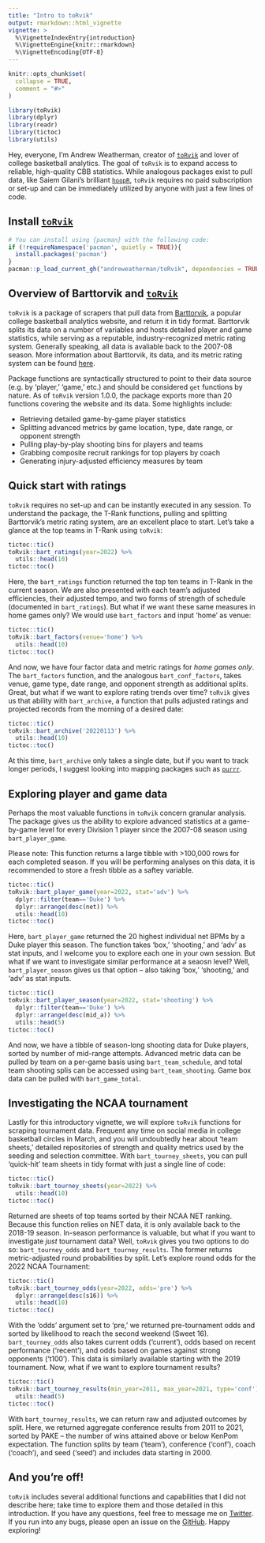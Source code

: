 ```yaml
---
title: "Intro to toRvik"
output: rmarkdown::html_vignette
vignette: >
  %\VignetteIndexEntry{introduction}
  %\VignetteEngine{knitr::rmarkdown}
  %\VignetteEncoding{UTF-8}
---
```


```r
knitr::opts_chunk$set(
  collapse = TRUE,
  comment = "#>"
)
```

```r
library(toRvik)
library(dplyr)
library(readr)
library(tictoc)
library(utils)
```

Hey, everyone, I'm Andrew Weatherman, creator of [`toRvik`](https://github.com/andreweatherman/toRvik) and lover of college basketball analytics. The goal of `toRvik` is to expand access to reliable, high-quality CBB statistics. While analogous packages exist to pull data, like Saiem Gilani's brilliant [`hoopR`](http://hoopr.sportsdataverse.org/), `toRvik` requires no paid subscription or set-up and can be immediately utilized by anyone with just a few lines of code. 

## **Install** [**`toRvik`**](https://github.com/andreweatherman/toRvik)
```r
# You can install using {pacman} with the following code:
if (!requireNamespace('pacman', quietly = TRUE)){
  install.packages('pacman')
}
pacman::p_load_current_gh("andreweatherman/toRvik", dependencies = TRUE, update = TRUE)
```

## **Overview of Barttorvik and** [**`toRvik`**](https://github.com/andreweatherman/toRvik)

`toRvik` is a package of scrapers that pull data from [Barttorvik](https://barttorvik.com/), a popular college basketball analytics website, and return it in tidy format. Barttorvik splits its data on a number of variables and hosts detailed player and game statistics, while serving as a reputable, industry-recognized metric rating system. Generally speaking, all data is avaliable back to the 2007-08 season. More information about Barttorvik, its data, and its metric rating system can be found [here](http://adamcwisports.blogspot.com/p/every-possession-counts.html).

Package functions are syntactically structured to point to their data source (e.g. by 'player,' 'game,' etc.) and should be considered `get` functions by nature. As of `toRvik` version 1.0.0, the package exports more than 20 functions covering the website and its data. Some highlights include:

- Retrieving detailed game-by-game player statistics
- Splitting advanced metrics by game location, type, date range, or opponent strength
- Pulling play-by-play shooting bins for players and teams
- Grabbing composite recruit rankings for top players by coach
- Generating injury-adjusted efficiency measures by team

## **Quick start with ratings**

`toRvik` requires no set-up and can be instantly executed in any session. To understand the package, the T-Rank functions, pulling and splitting Barttorvik's metric rating system, are an excellent place to start. Let's take a glance at the top teams in T-Rank using `toRvik`:

```r
tictoc::tic()
toRvik::bart_ratings(year=2022) %>% 
  utils::head(10)
tictoc::toc()
```

Here, the `bart_ratings` function returned the top ten teams in T-Rank in the current season. We are also presented with each team's adjusted efficiencies, their adjusted tempo, and two forms of strength of schedule (documented in `bart_ratings`). But what if we want these same measures in home games only? We would use `bart_factors` and input 'home' as venue:

```r
tictoc::tic()
toRvik::bart_factors(venue='home') %>%
  utils::head(10)
tictoc::toc()
```

And now, we have four factor data and metric ratings for *home games only*. The `bart_factors` function, and the analogous `bart_conf_factors`, takes venue, game type, date range, and opponent strength as additional splits. Great, but what if we want to explore rating trends over time? `toRvik` gives us that ability with `bart_archive`, a function that pulls adjusted ratings and projected records from the morning of a desired date:

```r
tictoc::tic()
toRvik::bart_archive('20220113') %>%
  utils::head(10)
tictoc::toc()
```

At this time, `bart_archive` only takes a single date, but if you want to track longer periods, I suggest looking into mapping packages such as [`purrr`](https://purrr.tidyverse.org/reference/index.html).

## **Exploring player and game data**

Perhaps the most valuable functions in `toRvik` concern granular analysis. The package gives us the ability to explore advanced statistics at a game-by-game level for every Division 1 player since the 2007-08 season using `bart_player_game`. 

Please note: This function returns a large tibble with >100,000 rows for each completed season. If you will be performing analyses on this data, it is recommended to store a fresh tibble as a saftey variable.

```r
tictoc::tic()
toRvik::bart_player_game(year=2022, stat='adv') %>%
  dplyr::filter(team=='Duke') %>%
  dplyr::arrange(desc(net)) %>%
  utils::head(10)
tictoc::toc()
```

Here, `bart_player_game` returned the 20 highest individual net BPMs by a Duke player this season. The function takes 'box,' 'shooting,' and 'adv' as stat inputs, and I welcome you to explore each one in your own session. But what if we want to investigate similar performance at a seaosn level? Well, `bart_player_season` gives us that option -- also taking 'box,' 'shooting,' and 'adv' as stat inputs.

```r
tictoc::tic()
toRvik::bart_player_season(year=2022, stat='shooting') %>%
  dplyr::filter(team=='Duke') %>%
  dplyr::arrange(desc(mid_a)) %>%
  utils::head(5)
tictoc::toc()
```

And now, we have a tibble of season-long shooting data for Duke players, sorted by number of mid-range attempts. Advanced metric data can be pulled by team on a per-game basis using `bart_team_schedule`, and total team shooting splis can be accessed using `bart_team_shooting`. Game box data can be pulled with `bart_game_total`.

## **Investigating the NCAA tournament**

Lastly for this introductory vignette, we will explore `toRvik` functions for scraping tournament data. Frequent any time on social media in college basketball circles in March, and you will undoubtedly hear about 'team sheets,' detailed repositories of strength and quality metrics used by the seeding and selection committee. With `bart_tourney_sheets`, you can pull 'quick-hit' team sheets in tidy format with just a single line of code:

```r
tictoc::tic()
toRvik::bart_tourney_sheets(year=2022) %>%
  utils::head(10)
tictoc::toc()
```

Returned are sheets of top teams sorted by their NCAA NET ranking. Because this function relies on NET data, it is only available back to the 2018-19 season. In-season performance is valuable, but what if you want to investigate *just* tournament data? Well, `toRvik` gives you two options to do so: `bart_tourney_odds` and `bart_tourney_results`. The former returns metric-adjusted round probabilities by split. Let's explore round odds for the 2022 NCAA Tournament:

```r
tictoc::tic()
toRvik::bart_tourney_odds(year=2022, odds='pre') %>%
  dplyr::arrange(desc(s16)) %>%
  utils::head(10)
tictoc::toc()
```

With the 'odds' argument set to 'pre,' we returned pre-tournament odds and sorted by likelihood to reach the second weekend (Sweet 16). `bart_tourney_odds` also takes current odds ('current'), odds based on recent performance ('recent'), and odds based on games against strong opponents ('t100'). This data is similarly available starting with the 2019 tournament. Now, what if we want to explore tournament results?

```r
tictoc::tic()
toRvik::bart_tourney_results(min_year=2011, max_year=2021, type='conf') %>%
  utils::head(5)
tictoc::toc()
```

With `bart_tourney_results`, we can return raw and adjusted outcomes by split. Here, we returned aggregate conference results from 2011 to 2021, sorted by PAKE -- the number of wins attained above or below KenPom expectation. The function splits by team ('team'), conference ('conf'), coach ('coach'), and seed ('seed') and includes data starting in 2000.

## **And you're off!**

`toRvik` includes several additional functions and capabilities that I did not describe here; take time to explore them and those detailed in this introduction. If you have any questions, feel free to message me on [Twitter](https://twitter.com/andreweatherman). If you run into any bugs, please open an issue on the [GitHub](https://github.com/andreweatherman/toRvik/issues). Happy exploring!
